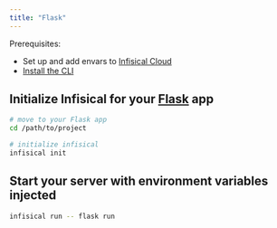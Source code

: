 ```yaml
---
title: "Flask"
---
```


Prerequisites:

- Set up and add envars to [Infisical Cloud](https://app.infisical.com)
- [Install the CLI](/cli/overview)

## Initialize Infisical for your [Flask](https://flask.palletsprojects.com/en/2.2.x) app

```bash
# move to your Flask app
cd /path/to/project

# initialize infisical
infisical init
```

## Start your server with environment variables injected

```bash
infisical run -- flask run
```
